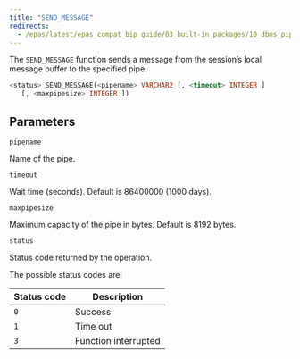 ```yaml
---
title: "SEND_MESSAGE"
redirects:
  - /epas/latest/epas_compat_bip_guide/03_built-in_packages/10_dbms_pipe/08_send_message/ #generated for docs/epas/reorg-role-use-case-mode
---
```


The `SEND_MESSAGE` function sends a message from the session’s local message buffer to the specified pipe.

```sql
<status> SEND_MESSAGE(<pipename> VARCHAR2 [, <timeout> INTEGER ]
   [, <maxpipesize> INTEGER ])
```

## Parameters

`pipename`

 Name of the pipe.

`timeout`

 Wait time (seconds). Default is 86400000 (1000 days).

`maxpipesize`

 Maximum capacity of the pipe in bytes. Default is 8192 bytes.

`status`

 Status code returned by the operation.

 The possible status codes are:

| Status code | Description          |
| ----------- | -------------------- |
| `0`         | Success              |
| `1`         | Time out             |
| `3`         | Function interrupted |
